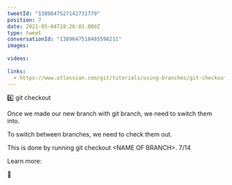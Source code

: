 ```yaml
---
tweetId: "1389647527142731779"
position: 7
date: 2021-05-04T18:26:03.000Z
type: tweet
conversationId: "1389647518485598211"
images:
  
videos:
  
links:
  - https://www.atlassian.com/git/tutorials/using-branches/git-checkout
---
```

6️⃣ git checkout

Once we made our new branch with git branch, we need to switch them into.

To switch between branches, we need to check them out.

This is done by running git checkout &lt;NAME OF BRANCH&gt;. 7/14

Learn more:

🔗 
